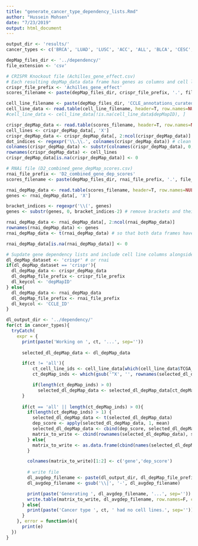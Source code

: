 ```yaml
---
title: "generate_cancer_type_dependency_lists.Rmd"
author: "Hussein Mohsen"
date: "7/23/2019"
output: html_document
---
```


```r
output_dir <- 'results/'
cancer_types <- c('BRCA', 'LUAD', 'LUSC', 'ACC', 'ALL', 'BLCA', 'CESC', 'CHOL', 'CLL', 'COAD', 'DLBC', 'ESCA', 'GBM', 'HNSC', 'KIRC', 'LAML', 'LCML', 'LGG', 'LIHC', 'MB', 'MESO', 'MM', 'NB', 'OV', 'PAAD', 'PRAD', 'READ', 'SARC', 'SCLC', 'SKCM', 'STAD', 'THCA', 'UCEC', 'UVM')

depMap_files_dir <- '../dependency/'
file_extension <- 'csv'
```

```r
# CRISPR Knockout file (Achilles_gene_effect.csv)
# Each resulting depMap_data data frame has genes as columns and cell lines as cell lines with tissues being part of the cell line names)
crispr_file_prefix <- 'Achilles_gene_effect'
scores_filename <- paste(depMap_files_dir, crispr_file_prefix, '.', file_extension, sep='')

cell_line_filename <- paste(depMap_files_dir, 'CCLE_annotations_curatedv3.csv', sep='')
cell_line_data <- read.table(cell_line_filename, header=T, row.names=NULL, quote="\"", stringsAsFactors=F, sep=',')
#cell_line_data <- cell_line_data[!is.na(cell_line_data$depMapID), ]
```

```r
crispr_depMap_data <- read.table(scores_filename, header=T, row.names=NULL, quote="\"", stringsAsFactors=F, sep=',')
cell_lines <- crispr_depMap_data[, 'X']
crispr_depMap_data <- crispr_depMap_data[, 2:ncol(crispr_depMap_data)]
dot_indices <- regexpr('\\.\\.', colnames(crispr_depMap_data)) # clean col names
colnames(crispr_depMap_data) <- substr(colnames(crispr_depMap_data), 0, dot_indices-1) # remove dots and their inline text to have gene names
rownames(crispr_depMap_data) <- cell_lines
crispr_depMap_data[is.na(crispr_depMap_data)] <- 0
```

```r
# RNAi file (D2_combined_gene_depMap_scores.csv)
rnai_file_prefix <- 'D2_combined_gene_dep_scores' 
scores_filename <- paste(depMap_files_dir, rnai_file_prefix, '.', file_extension, sep='')

rnai_depMap_data <- read.table(scores_filename, header=T, row.names=NULL, quote="\"", stringsAsFactors=F, sep=',')
genes <- rnai_depMap_data[, 'X']

bracket_indices <- regexpr('\\(', genes)
genes <- substr(genes, 0, bracket_indices-2) # remove brackets and their inline text to have gene names

rnai_depMap_data <- rnai_depMap_data[, 2:ncol(rnai_depMap_data)]
rownames(rnai_depMap_data) <- genes
rnai_depMap_data <- t(rnai_depMap_data) # so that both data frames have genes as columns and rows as cell lines

rnai_depMap_data[is.na(rnai_depMap_data)] <- 0
```

```r
# Supdate gene dependency lists and include cell line columns alongside resulting score
dl_depMap_dataset <- 'crispr' # or rnai
if(dl_depMap_dataset == 'crispr'){
  dl_depMap_data <- crispr_depMap_data 
  dl_depMap_file_prefix <- crispr_file_prefix
  dl_keycol <- 'depMapID'
} else{
  dl_depMap_data <- rnai_depMap_data
  dl_depMap_file_prefix <- rnai_file_prefix
  dl_keycol <- 'CCLE_ID'
}

dl_output_dir <- '../dependency/'
for(ct in cancer_types){
  tryCatch(
    expr = {
      print(paste('Working on ', ct, '...', sep=''))
    
      selected_dl_depMap_data <- dl_depMap_data

      if(ct != 'all'){
          ct_cell_line_ids <- cell_line_data[which(cell_line_data$TCGA_TESS == ct), dl_keycol] 
          ct_depMap_inds <- which(gsub('^X', '', rownames(selected_dl_depMap_data)) %in% ct_cell_line_ids)

          if(length(ct_depMap_inds) > 0)
            selected_dl_depMap_data <- selected_dl_depMap_data[ct_depMap_inds, ]
      }
      
      if(ct == 'all' || length(ct_depMap_inds) > 0){
        if(length(ct_depMap_inds) > 1) {
          selected_dl_depMap_data <- t(selected_dl_depMap_data)
          dep_score <- apply(selected_dl_depMap_data, 1, mean)
          selected_dl_depMap_data <- cbind(dep_score, selected_dl_depMap_data)
          matrix_to_write <- cbind(rownames(selected_dl_depMap_data), selected_dl_depMap_data)
        } else{
          matrix_to_write <- as.data.frame(cbind(names(selected_dl_depMap_data), as.numeric(selected_dl_depMap_data)))
        }

        colnames(matrix_to_write)[1:2] <- c('gene','dep_score')
                  
        # write file
        dl_avgdep_filename <- paste(dl_output_dir, dl_depMap_file_prefix, '_', ct, '.csv', sep='')
        dl_avgdep_filename <- gsub('\\|', '-', dl_avgdep_filename)

        print(paste('Generating ', dl_avgdep_filename, '...', sep=''))
        write.table(matrix_to_write, dl_avgdep_filename, row.names=F, col.names=T, quote=F, sep=',')
      } else{
        print(paste('Cancer type ', ct, ' had no cell lines.', sep=''))
      }
    }, error = function(e){
      print(e)
  })
}
```